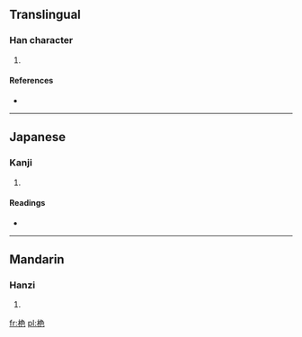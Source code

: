==Translingual==

===Han character===
{{Han char|rn=75|rad=木|as=06|sn=10|four=|canj=木弓日山 (DNAU)}}

# {{defn|Han|sort=木06}}

====References====
* {{Han ref|kx=0523.140|dkj=14726|dj=0911.120|hdz=21205.020|uh=682C|ud=26668}}

----

==Japanese==

===Kanji===
{{ja-kanji|grade=|rs=木06}}

# {{defn|Japanese|sort=木06}}

====Readings====
* {{ja-readings|on=[[せい]] (sei), [[せ]] (se)|kun=[[ちさなくい]] (chisanakui)}}

----

==Mandarin==

===Hanzi===
{{cmn-hanzi|pin=[[zuì]] ([[zui4]])|wg=tsui<sup>4</sup>}}

# {{defn|Mandarin|sort=木06}}

[[fr:栬]]
[[pl:栬]]